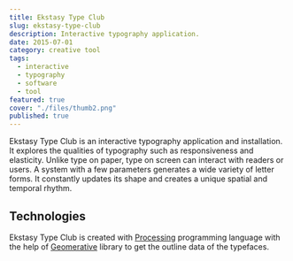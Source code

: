 ```yaml
---
title: Ekstasy Type Club
slug: ekstasy-type-club
description: Interactive typography application.
date: 2015-07-01
category: creative tool
tags:
  - interactive
  - typography
  - software
  - tool
featured: true
cover: "./files/thumb2.png"
published: true
---
```




Ekstasy Type Club is an interactive typography application and installation. It explores the qualities of typography such as responsiveness and elasticity. Unlike type on paper, type on screen can interact with readers or users. A system with a few parameters generates a wide variety of letter forms. It constantly updates its shape and creates a unique spatial and temporal rhythm.

## Technologies

Ekstasy Type Club is created with [Processing](http://processing.org) programming language with the help of [Geomerative](http://www.ricardmarxer.com/geomerative/) library to get the outline data of the typefaces.

<Vimeo id="132310776" width="640" height="360" />

<GC start={2} end={12}>
  <MediaGrid media={[img1, img2, img3]} 
    alts={[
"screenshot",
"screenshot",
"screenshot"
]} />

</GC>

<ActivityList slug="ekstasy-type-club" sortByType />

<Vimeo id="132337296" width="640" height="400" />

<Vimeo id="132337468" width="640" height="400" />
